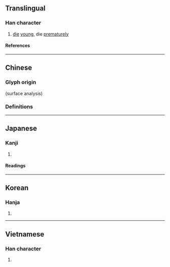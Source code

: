 {{character info}}
==Translingual==

===Han character===
{{Han char|rn=78|rad=歹|as=04|sn=8|four=12234|canj=MNHK|ids=⿰歹夭}}

# [[die]] [[young]], die [[prematurely]]

====References====
{{Han ref|kx=0579.200|dkj=16390|dj=0971.230|hdz=21382.090|uh=6B80}}

----

==Chinese==
{{zh-forms}}

===Glyph origin===
{{Han etym}}
{{Han compound|歹|夭}} (surface analysis)

===Definitions===
{{zh-see|夭|v}}

----

==Japanese==

===Kanji===
{{ja-kanji|grade=|rs=歹04}}

# {{rfdef|ja|sort=歹04}}

====Readings====
{{ja-readings
|on=よう
|kun=わかじに
}}

----

==Korean==

===Hanja===
{{ko-hanja|요}}

# {{rfdef|ko|sort=歹04}}

----

==Vietnamese==

===Han character===
{{vi-readings|rs=歹04|reading=yểu}}

# {{rfdef|vi|sort=歹04}}